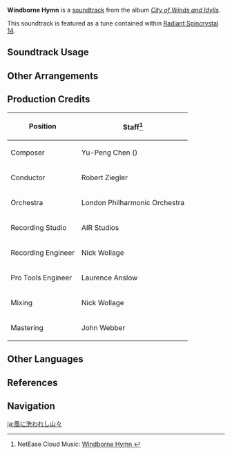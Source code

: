 {{Soundtrack Infobox
|image          = City of Winds and Idylls.png
|album          = City of Winds and Idylls
|disc           = 1
|number         = 09
|featured       = GENSHIN CONCERT 2021 "Melodies of an Endless Journey" (CD)
|featured2      =
|featured3      =
|featured_disc  = A
|featured_disc2 =
|featured_disc3 =
|youtube_id     = mPOEurVOi4M
|spotify_id     = 35SoEGEXsaNnfi8PsT8xEC
|previous       = Another Day in Mondstadt
|next           = Knights of Favonius (Soundtrack)
}}
'''Windborne Hymn''' is a [[soundtrack]] from the album ''[[City of Winds and Idylls]]''.

This soundtrack is featured as a tune contained within [[Radiant Spincrystal 14]].

==Soundtrack Usage==
{{Soundtrack Usage
|location = Favonius Cathedral
|teapot   = 14
}}

==Other Arrangements==
{{Files by Category Gallery|Media Using an Unreleased Arrangement of Windborne Hymn Soundtrack}}

==Production Credits==
{| class="wikitable"
! Position
! Staff<ref>NetEase Cloud Music: [https://music.163.com/#/song?id=1481390533 Windborne Hymn {{zh|风带来的圣歌}}]</ref>
|-
! Composer
| Yu-Peng Chen ({{zh|陈致逸}})
|-
! Conductor
| Robert Ziegler
|-
! Orchestra
| London Philharmonic Orchestra
|-
! Recording Studio
| AIR Studios
|-
! Recording Engineer
| Nick Wollage
|-
! Pro Tools Engineer
| Laurence Anslow
|-
! Mixing
| Nick Wollage
|-
! Mastering
| John Webber
|}

<!--
==Trivia==
-->
==Other Languages==
{{Other Languages
|en      = Windborne Hymn
|zhs     = 风带来的圣歌
|zhs_rm  = Fēng Dàilái de Shènggē
|zht     = 風帶來的聖歌
|zht_rm  = Fēng Dàilái de Shènggē
|zh_tl   = 
|ja      = 風が運んだ聖歌
|ja_rm   = Kaze ga Hakonda Seika
|ja_tl   = Hymn Carried by Wind
|ko      = Windborne Hymn<ref name="RS">{{Ref/Item|Radiant Spincrystal 14|note=Korean, Spanish, French, Russian, Thai, Vietnamese, German, Indonesian, Portuguese, Turkish, Italian}}</ref>
|es      = Windborne Hymn<ref name="RS" />
|fr      = Windborne Hymn<ref name="RS" />
|ru      = Windborne Hymn<ref name="RS" />
|th      = Windborne Hymn<ref name="RS" />
|vi      = {{tt|Thánh Ca|聖歌}} Của Gió<ref name="RS" />
|vi_tl   = 
|de      = Windborne Hymn<ref name="RS" />
|id      = Windborne Hymn<ref name="RS" />
|pt      = Windborne Hymn<ref name="RS" />
|tr      = Windborne Hymn<ref name="RS" />
|it      = Windborne Hymn<ref name="RS" />
}}

==References==
{{Reflist}}

==Navigation==
{{Soundtrack Navbox|City of Winds and Idylls}}

[[ja:風に洗われし山々]]